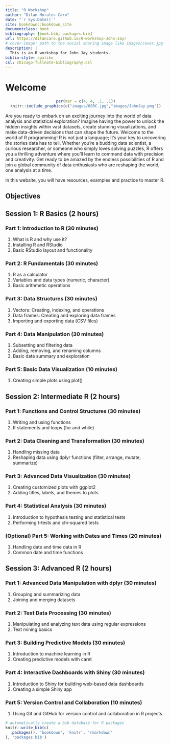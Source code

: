 ```yaml
--- 
title: "R Workshop"
author: "Dilan Morales Caro"
date: "`r Sys.Date()`"
site: bookdown::bookdown_site
documentclass: book
bibliography: [book.bib, packages.bib]
url: https://dilancaro.github.io/R-workshop-John-Jay/
# cover-image: path to the social sharing image like images/cover.jpg
description: |
  This is an R workshop for John Jay students.
biblio-style: apalike
csl: chicago-fullnote-bibliography.csl
---
```


# Welcome {-}
<center>
```r
par(mar = c(4, 4, .1, .1))
knitr::include_graphics(c("images/OSRC.jpg","images/JohnJay.png"))
``` 
</center>

Are you ready to embark on an exciting journey into the world of data analysis and statistical exploration? Imagine having the power to unlock the hidden insights within vast datasets, create stunning visualizations, and make data-driven decisions that can shape the future. Welcome to the world of R programming! R is not just a language; it's your key to uncovering the stories data has to tell. Whether you're a budding data scientist, a curious researcher, or someone who simply loves solving puzzles, R offers you a thrilling adventure where you'll learn to command data with precision and creativity. Get ready to be amazed by the endless possibilities of R and join a global community of data enthusiasts who are reshaping the world, one analysis at a time.

In this website, you will have resources, examples and practice to master R.

## Objectives {-}


## Session 1: R Basics (2 hours) {-}

### Part 1: Introduction to R (30 minutes) {-}
1. What is R and why use it?
1. Installing R and RStudio
1. Basic RStudio layout and functionality

### Part 2: R Fundamentals (30 minutes) {-}
1. R as a calculator
1. Variables and data types (numeric, character)
1. Basic arithmetic operations

### Part 3: Data Structures (30 minutes) {-}
1. Vectors: Creating, indexing, and operations
1. Data frames: Creating and exploring data frames
1. Importing and exporting data (CSV files)

### Part 4: Data Manipulation (30 minutes) {-}
1. Subsetting and filtering data
1. Adding, removing, and renaming columns
1. Basic data summary and exploration

### Part 5: Basic Data Visualization (10 minutes) {-}
1. Creating simple plots using plot()

## Session 2: Intermediate R (2 hours) {-}

### Part 1: Functions and Control Structures (30 minutes) {-}

1. Writing and using functions
1. If statements and loops (for and while)

### Part 2: Data Cleaning and Transformation (30 minutes) {-}
1. Handling missing data
1. Reshaping data using dplyr functions (filter, arrange, mutate, summarize)

### Part 3: Advanced Data Visualization (30 minutes) {-}

1. Creating customized plots with ggplot2
1. Adding titles, labels, and themes to plots

### Part 4: Statistical Analysis (30 minutes) {-}

1. Introduction to hypothesis testing and statistical tests
1. Performing t-tests and chi-squared tests

### (Optional) Part 5: Working with Dates and Times (20 minutes) {-}

1. Handling date and time data in R
1. Common date and time functions

## Session 3: Advanced R (2 hours) {-}

### Part 1: Advanced Data Manipulation with dplyr (30 minutes) {-}

1. Grouping and summarizing data
1. Joining and merging datasets

### Part 2: Text Data Processing (30 minutes) {-}

1. Manipulating and analyzing text data using regular expressions
1. Text mining basics

### Part 3: Building Predictive Models (30 minutes) {-}

1. Introduction to machine learning in R
1. Creating predictive models with caret

### Part 4: Interactive Dashboards with Shiny (30 minutes) {-}

1. Introduction to Shiny for building web-based data dashboards
1. Creating a simple Shiny app

### Part 5: Version Control and Collaboration (10 minutes) {-}

1. Using Git and GitHub for version control and collaboration in R projects

```r
# automatically create a bib database for R packages
knitr::write_bib(c(
  .packages(), 'bookdown', 'knitr', 'rmarkdown'
), 'packages.bib')
```
